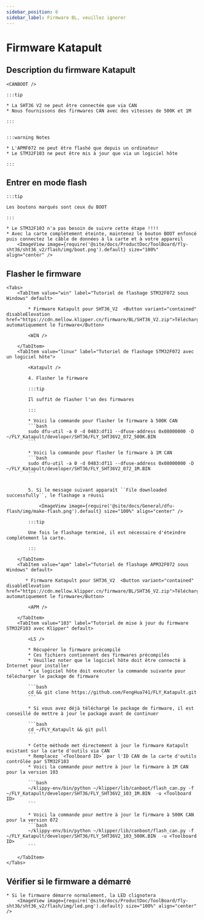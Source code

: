 ```yaml
---
sidebar_position: 6
sidebar_label: Firmware BL, veuillez ignorer
---
```







# Firmware Katapult

## Description du firmware Katapult

    <CANBOOT />

    :::tip

    * La SHT36 V2 ne peut être connectée que via CAN
    * Nous fournissons des firmwares CAN avec des vitesses de 500K et 1M

    :::


    :::warning Notes

    * L'APMF072 ne peut être flashé que depuis un ordinateur
    * Le STM32F103 ne peut être mis à jour que via un logiciel hôte

    :::


## Entrer en mode flash

    :::tip

    Les boutons marqués sont ceux du BOOT

    :::

    * Le STM32F103 n'a pas besoin de suivre cette étape !!!!
    * Avec la carte complètement éteinte, maintenez le bouton BOOT enfoncé puis connectez le câble de données à la carte et à votre appareil
        <ImageView image={require('@site/docs/ProductDoc/ToolBoard/fly-sht36/sht36_v2/flash/img/boot.png').default} size="100%" align="center" />

## Flasher le firmware
    <Tabs>
        <TabItem value="win" label="Tutoriel de flashage STM32F072 sous Windows" default>

            * Firmware Katapult pour SHT36_V2  <Button variant="contained" disableElevation href="https://cdn.mellow.klipper.cn/firmware/BL/SHT36_V2.zip">Télécharger automatiquement le firmware</Button>

            <WIN />

        </TabItem>
        <TabItem value="linux" label="Tutoriel de flashage STM32F072 avec un logiciel hôte">
            
            <Katapult />

            4. Flasher le firmware

            :::tip

            Il suffit de flasher l'un des firmwares

            :::

            * Voici la commande pour flasher le firmware à 500K CAN
            ```bash
            sudo dfu-util -a 0 -d 0483:df11 --dfuse-address 0x08000000 -D ~/FLY_Katapult/developer/SHT36/FLY_SHT36V2_072_500K.BIN
            ```
                       
            * Voici la commande pour flasher le firmware à 1M CAN
            ```bash
            sudo dfu-util -a 0 -d 0483:df11 --dfuse-address 0x08000000 -D ~/FLY_Katapult/developer/SHT36/FLY_SHT36V2_072_1M.BIN
            ```


            5. Si le message suivant apparaît ``File downloaded successfully``, le flashage a réussi

                <ImageView image={require('@site/docs/General/dfu-flash/img/make-flash.png').default} size="100%" align="center" />

            :::tip

            Une fois le flashage terminé, il est nécessaire d'éteindre complètement la carte.

            :::

        </TabItem>
        <TabItem value="apm" label="Tutoriel de flashage APM32F072 sous Windows" default>

           * Firmware Katapult pour SHT36_V2  <Button variant="contained" disableElevation href="https://cdn.mellow.klipper.cn/firmware/BL/SHT36_V2.zip">Télécharger automatiquement le firmware</Button>

            <APM />
            
        </TabItem>
        <TabItem value="103" label="Tutoriel de mise à jour du firmware STM32F103 avec Klipper" default>

            <LS />

            * Récupérer le firmware précompilé
            * Ces fichiers contiennent des firmwares précompilés
            * Veuillez noter que le logiciel hôte doit être connecté à Internet pour installer
            * Le logiciel hôte doit exécuter la commande suivante pour télécharger le package de firmware

            ```bash
            cd && git clone https://github.com/FengHua741/FLY_Katapult.git
            ```

            * Si vous avez déjà téléchargé le package de firmware, il est conseillé de mettre à jour le package avant de continuer

            ```bash
            cd ~/FLY_Katapult && git pull
            ```

            * Cette méthode met directement à jour le firmware Katapult existant sur la carte d'outils via CAN
            * Remplacez `<Toolboard ID>` par l'ID CAN de la carte d'outils contrôlée par STM32F103
            * Voici la commande pour mettre à jour le firmware à 1M CAN pour la version 103

            ```bash
            ~/klippy-env/bin/python ~/klipper/lib/canboot/flash_can.py -f ~/FLY_Katapult/developer/SHT36/FLY_SHT36V2_103_1M.BIN  -u <Toolboard ID>
            ```

            * Voici la commande pour mettre à jour le firmware à 500K CAN pour la version 072
            ```bash
            ~/klippy-env/bin/python ~/klipper/lib/canboot/flash_can.py -f ~/FLY_Katapult/developer/SHT36/FLY_SHT36V2_103_500K.BIN  -u <Toolboard ID>
            ```
                    
        </TabItem>
    </Tabs>

## Vérifier si le firmware a démarré

    * Si le firmware démarre normalement, la LED clignotera
        <ImageView image={require('@site/docs/ProductDoc/ToolBoard/fly-sht36/sht36_v2/flash/img/led.png').default} size="100%" align="center" />